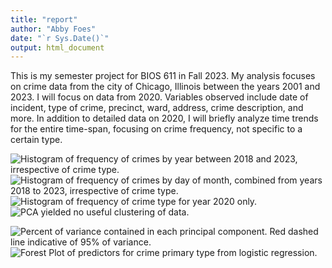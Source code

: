 ```yaml
---
title: "report"
author: "Abby Foes"
date: "`r Sys.Date()`"
output: html_document
---
```


This is my semester project for BIOS 611 in Fall 2023. My analysis focuses on crime data from the city of Chicago, Illinois between the years 2001 and 2023. I will focus on data from 2020. Variables observed include date of incident, type of crime, precinct, ward, address, crime description, and more. In addition to detailed data on 2020, I will briefly analyze time trends for the entire time-span, focusing on crime frequency, not specific to a certain type.


![Histogram of frequency of crimes by year between 2018 and 2023, irrespective of crime type.](~/work/figures/histogram_year.png)
![Histogram of frequency of crimes by day of month, combined from years 2018 to 2023, irrespective of crime type.](~/work/figures/histogram_day.png)
![Histogram of frequency of crime type for year 2020 only.](~/work/figures/type_histogram_2020.png)
![PCA yielded no useful clustering of data.](~/work/figures/data_on_pc1_pc2.png)

![Percent of variance contained in each principal component. Red dashed line indicative of 95% of variance.](~/work/figures/variance_by_component.png)
![Forest Plot of predictors for crime primary type from logistic regression.](~/work/figures/fplot.png)
